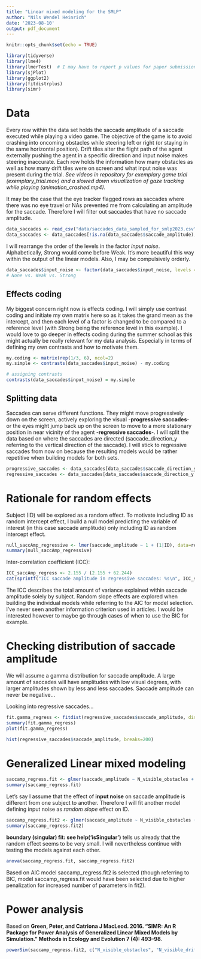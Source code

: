 ```yaml
---
title: "Linear mixed modeling for the SMLP"
author: "Nils Wendel Heinrich"
date: '2023-08-10'
output: pdf_document
---
```


```r
knitr::opts_chunk$set(echo = TRUE)
```

```r
library(tidyverse)
library(lme4)
library(lmerTest)  # I may have to report p values for paper submission
library(sjPlot)
library(ggplot2)
library(fitdistrplus)
library(simr)
```

# Data
Every row within the data set holds the saccade amplitude of a saccade executed while playing a video game. The objective of the game is to avoid crashing into oncoming obstacles while steering left or right (or staying in the same horizontal position). Drift tiles alter the flight path of the agent externally pushing the agent in a specific direction and input noise makes steering inaccurate. Each row holds the information how many obstacles as well as how many drift tiles were on screen and what input noise was present during the trial. *See videos in repository for exemplary game trial (exemplary_trial.mov) and a slowed down visualization of gaze tracking while playing (animation_crashed.mp4).*

It may be the case that the eye tracker flagged rows as saccades where there was no eye travel or NAs prevented me from calculating an amplitude for the saccade. Therefore I will filter out saccades that have no saccade amplitude.

```r

data_saccades <- read_csv("data/saccades_data_sampled_for_smlp2023.csv")
data_saccades <- data_saccades[!is.na(data_saccades$saccade_amplitude), ]

```

I will rearrange the order of the levels in the factor *input noise*. Alphabetically, *S*trong would come before *W*eak. It's more beautiful this way within the output of the linear models. Also, I may be compulsively orderly.

```r

data_saccades$input_noise <- factor(data_saccades$input_noise, levels = c("N", "W", "S"))
# None vs. Weak vs. Strong

```

## Effects coding
My biggest concern right now is effects coding. I will simply use contrast coding and initiate my own matrix here so as it takes the grand mean as the intercept, and then each level of a factor is changed to be compared to a reference level (with *S*trong being the reference level in this example). I would love to go deeper in effects coding during the summer school as this might actually be really relevant for my data analysis. Especially in terms of defining my own contrasts and how to motivate them.

```r

my.coding <- matrix(rep(1/3, 6), ncol=2)
my.simple <- contrasts(data_saccades$input_noise) - my.coding

# assigning contrasts
contrasts(data_saccades$input_noise) = my.simple

```

## Splitting data
Saccades can serve different functions. They might move progressively down on the screen, actively exploring the visual -**progressive saccades**-  or the eyes might jump back up on the screen to move to a more stationary position in near vicinity of the agent -**regressive saccades**-. I will split the data based on where the saccades are directed (saccade_direction_y referring to the vertical direction of the saccade). I will stick to regressive saccades from now on because the resulting models would be rather repetitive when building models for both sets.

```r

progressive_saccades <- data_saccades[data_saccades$saccade_direction_y < 0, ]
regressive_saccades <- data_saccades[data_saccades$saccade_direction_y > 0, ]

```

# Rationale for random effects
Subject (ID) will be explored as a random effect. To motivate including ID as random intercept effect, I build a null model predicting the variable of interest (in this case saccade amplitude) only including ID as random intercept effect.

```r

null_saccAmp_regressive <- lmer(saccade_amplitude ~ 1 + (1|ID), data=regressive_saccades, REML=FALSE)
summary(null_saccAmp_regressive)

```

Inter-correlation coefficient (ICC):

```r

ICC_saccAmp_regress <- 2.155 / (2.155 + 62.244)
cat(sprintf("ICC saccade amplitude in regressive saccades: %s\n", ICC_saccAmp_regress))

```

The ICC describes the total amount of variance explained within saccade amplitude solely by subject. Random slope effects are explored when building the individual models while referring to the AIC for model selection. I've never seen another information criterion used in articles. I would be interested however to maybe go through cases of when to use the BIC for example.

# Checking distribution of saccade amplitude
We will assume a gamma distribution for saccade amplitude. A large amount of saccades will have amplitudes with low visual degrees, with larger amplitudes shown by less and less saccades. Saccade amplitude can never be negative...

Looking into regressive saccades...

```r

fit.gamma_regress <- fitdist(regressive_saccades$saccade_amplitude, distr = "gamma", method = "mme")
summary(fit.gamma_regress)
plot(fit.gamma_regress)

hist(regressive_saccades$saccade_amplitude, breaks=200)

```

# Generalized Linear mixed modeling

```r

saccamp_regress.fit <- glmer(saccade_amplitude ~ N_visible_obstacles + N_visible_drift_tiles + input_noise + (1|ID),  data = regressive_saccades, family = Gamma)
summary(saccamp_regress.fit)

```

Let's say I assume that the effect of **input noise** on saccade amplitude is different from one subject to another. Therefore I will fit another model defining input noise as *random slope* effect on ID. 

```r

saccamp_regress.fit2 <- glmer(saccade_amplitude ~ N_visible_obstacles + N_visible_drift_tiles + input_noise + (1+input_noise|ID),  data = regressive_saccades, family = Gamma)
summary(saccamp_regress.fit2)

```

**boundary (singular) fit: see help('isSingular')** tells us already that the random effect seems to be very small. I will nevertheless continue with testing the models against each other.

```r

anova(saccamp_regress.fit, saccamp_regress.fit2)

```

Based on AIC model saccamp_regress.fit2 is selected (though referring to BIC, model saccamp_regress.fit would have been selected due to higher penalization for increased number of parameters in fit2).

# Power analysis
Based on **Green, Peter, and Catriona J MacLeod. 2016. “SIMR: An R Package for Power Analysis of Generalized Linear Mixed Models by Simulation.” Methods in Ecology and Evolution 7 (4): 493–98**.
```r

powerSim(saccamp_regress.fit2, c("N_visible_obstacles", "N_visible_drift_tiles", "input_noise"), nsim = 1000)

```

